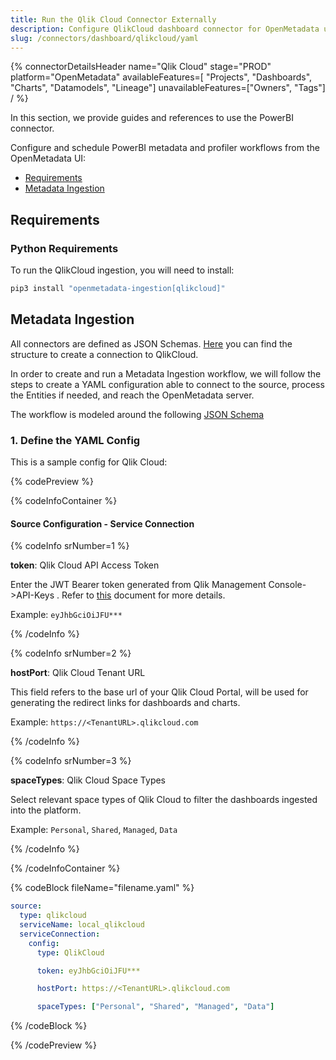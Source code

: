 ```yaml
---
title: Run the Qlik Cloud Connector Externally
description: Configure QlikCloud dashboard connector for OpenMetadata using YAML. Step-by-step setup guide with examples to integrate Qlik Cloud analytics seamlessly.
slug: /connectors/dashboard/qlikcloud/yaml
---
```












{% connectorDetailsHeader
  name="Qlik Cloud"
  stage="PROD"
  platform="OpenMetadata"
  availableFeatures=[ "Projects", "Dashboards", "Charts", "Datamodels", "Lineage"]
  unavailableFeatures=["Owners", "Tags"]
/ %}

In this section, we provide guides and references to use the PowerBI connector.

Configure and schedule PowerBI metadata and profiler workflows from the OpenMetadata UI:

- [Requirements](#requirements)
- [Metadata Ingestion](#metadata-ingestion)

<ExternalIngestionDeployment />

## Requirements

### Python Requirements

<PythonRequirements />

To run the QlikCloud ingestion, you will need to install:

```bash
pip3 install "openmetadata-ingestion[qlikcloud]"
```

## Metadata Ingestion

All connectors are defined as JSON Schemas.
[Here](https://github.com/open-metadata/OpenMetadata/blob/main/openmetadata-spec/src/main/resources/json/schema/entity/services/connections/dashboard/qlikCloudConnection.json)
you can find the structure to create a connection to QlikCloud.

In order to create and run a Metadata Ingestion workflow, we will follow
the steps to create a YAML configuration able to connect to the source,
process the Entities if needed, and reach the OpenMetadata server.

The workflow is modeled around the following
[JSON Schema](https://github.com/open-metadata/OpenMetadata/blob/main/openmetadata-spec/src/main/resources/json/schema/metadataIngestion/workflow.json)

### 1. Define the YAML Config

This is a sample config for Qlik Cloud:

{% codePreview %}

{% codeInfoContainer %}

#### Source Configuration - Service Connection

{% codeInfo srNumber=1 %}

**token**: Qlik Cloud API Access Token

Enter the JWT Bearer token generated from Qlik Management Console->API-Keys . Refer to [this](https://help.qlik.com/en-US/cloud-services/Subsystems/Hub/Content/Sense_Hub/Admin/mc-generate-api-keys.htm) document for more details.

Example: `eyJhbGciOiJFU***`

{% /codeInfo %}

{% codeInfo srNumber=2 %}

**hostPort**: Qlik Cloud Tenant URL

This field refers to the base url of your Qlik Cloud Portal, will be used for generating the redirect links for dashboards and charts.

Example: `https://<TenantURL>.qlikcloud.com`

{% /codeInfo %}

{% codeInfo srNumber=3 %}

**spaceTypes**: Qlik Cloud Space Types

Select relevant space types of Qlik Cloud to filter the dashboards ingested into the platform.

Example: `Personal`, `Shared`, `Managed`, `Data`

{% /codeInfo %}


<SourceConfigDef />

<IngestionSinkDef />

<WorkflowConfigDef />

{% /codeInfoContainer %}

{% codeBlock fileName="filename.yaml" %}

```yaml {% isCodeBlock=true %}
source:
  type: qlikcloud
  serviceName: local_qlikcloud
  serviceConnection:
    config:
      type: QlikCloud
```
```yaml {% srNumber=1 %}
      token: eyJhbGciOiJFU***
```
```yaml {% srNumber=2 %}
      hostPort: https://<TenantURL>.qlikcloud.com
```
```yaml {% srNumber=3 %}
      spaceTypes: ["Personal", "Shared", "Managed", "Data"]
```

<SourceConfig />

<IngestionSink />

<WorkflowConfig />

{% /codeBlock %}

{% /codePreview %}

<IngestionCli />
